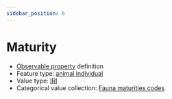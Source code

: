 ```yaml
---
sidebar_position: 6
---
```



# Maturity

- [Observable property](/viewers/dawe-vocabs?uri=https://linked.data.gov.au/def/nrm/0bc0fae9-6243-4d9f-a547-ef4c36244b5d) definition
- Feature type: [animal individual](http://linked.data.gov.au/def/tern-cv/ecb855ed-50e1-4299-8491-861759ef40b7)
- Value type: [IRI](https://w3id.org/tern/ontologies/tern/IRI)
- Categorical value collection: [Fauna maturities codes](/viewers/dawe-vocabs?uri=https://linked.data.gov.au/def/nrm/a01656de-9627-4067-ad09-269242badbcb)

<Example
  protocolModule="vertebrate-bird"
  observableProperty="https://linked.data.gov.au/def/nrm/0bc0fae9-6243-4d9f-a547-ef4c36244b5d"
/>
